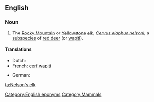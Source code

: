 ==English==
{{wikipedia|red deer}}

===Noun===
{{en-noun|sg=[[Nelson]]'s [[elk]]|Nelson's elk}}

# The [[Rocky Mountain]] or [[Yellowstone]] [[elk]], ''[[Cervus elaphus nelsoni]]''; a [[subspecies]] of [[red deer]] (or [[wapiti]]).

====Translations====
{{trans-top|}}
* Dutch: {{t-|nl|wapiti|m}}
* French: [[cerf wapiti]] {{m}}
{{tran-mid}}	
* German: {{t-|de|Wapiti}}
{{trans-bottom}}

[[Category:English eponyms]]
[[Category:Mammals]]

[[ta:Nelson's elk]]